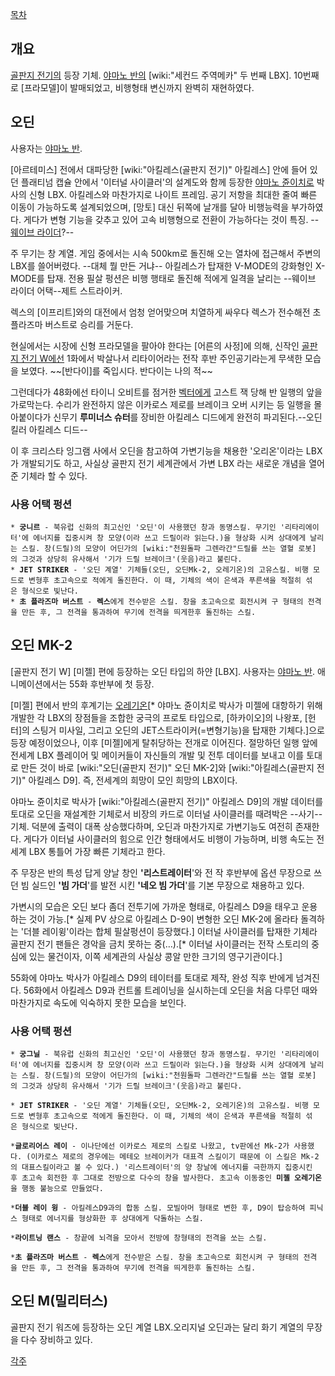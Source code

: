 [[목차]]

== 개요 ==
[[골판지 전기]]의 등장 기체. [[야마노 반]]의 [wiki:"세컨드 주역메카" 두 번째 LBX]. 10번째로 [프라모델]이 발매되었고, 비행형태 변신까지 완벽히 재현하였다.

== 오딘 ==
사용자는 [[야마노 반]].

[아르테미스] 전에서 대파당한 [wiki:"아킬레스(골판지 전기)" 아킬레스] 안에 들어 있던 플래티넘 캡슐 안에서 '이터널 사이클러'의 설계도와 함께 등장한 [[야마노 쥰이치로]] 박사의 신형 LBX. 아킬레스와 마찬가지로 나이트 프레임. 공기 저항을 최대한 줄여 빠른 이동이 가능하도록 설계되었으며, [망토] 대신 뒤쪽에 날개를 달아 비행능력을 부가하였다. 게다가 변형 기능을 갖추고 있어 고속 비행형으로 전환이 가능하다는 것이 특징. --[[웨이브 라이더]]?--

주 무기는 창 계열. 게임 중에서는 시속 500km로 돌진해 오는 열차에 접근해서 주변의 LBX를 쓸어버렸다. --대체 뭘 만든 거냐-- 아킬레스가 탑재한 V-MODE의 강화형인 X-MODE를 탑재. 전용 필살 펑션은 비행 행태로 돌진해 적에게 일격을 날리는 --웨이브 라이더 어택--제트 스트라이커.

렉스의 [이프리트]와의 대전에서 엄청 얻어맞으며 치열하게 싸우다 렉스가 전수해전 초 플라즈마 버스트로 승리를 거둔다.

현실에서는 시장에 신형 프라모델을 팔아야 한다는 [어른의 사정]에 의해, 신작인 [[골판지 전기 W]]에선 1화에서 박살나서 리타이어라는 전작 후반 주인공기라는게 무색한 모습을 보였다. ~~[반다이]를 죽입시다. 반다이는 나의 적~~

그런데다가 48화에선 타이니 오비트를 점거한 [[벡터]]에게 고스트 잭 당해 반 일행의 앞을 가로막는다. 수리가 완전하지 않은 이카로스 제로를 브레이크 오버 시키는 등 일행을 몰아붙이다가 신무기 '''루미너스 슈터'''를 장비한 아킬레스 디드에게 완전히 파괴된다.--오딘킬러 아킬레스 디드--

이 후 크리스타 잉그램 사에서 오딘을 참고하여 가변기능을 채용한 '오리온'이라는 LBX가 개발되기도 하고, 사실상 골판지 전기 세계관에서 가변 LBX 라는 새로운 개념을 열어준 기체라 할 수 있다. 

=== 사용 어택 펑션 ===
 * '''궁니르''' - 북유럽 신화의 최고신인 '오딘'이 사용했던 창과 동명스킬. 무기인 '리타리에이터'에 에너지를 집중시켜 창 모양(이라 쓰고 드릴이라 읽는다.)을 형상화 시켜 상대에게 날리는 스킬. 창(드릴)의 모양이 어딘가의 [wiki:"천원돌파 그렌라간"드릴를 쓰는 열혈 로봇]의 그것과 상당히 유사해서 '기가 드릴 브레이크'(웃음)라고 불린다.
 * '''JET STRIKER''' - '오딘 계열' 기체들(오딘, 오딘Mk-2, 오레기온)의 고유스킬. 비행 모드로 변형후 초고속으로 적에게 돌진한다. 이 때, 기체의 색이 은색과 푸른색을 적절히 섞은 형식으로 빛난다.
 * '''초 플라즈마 버스트''' - '''렉스'''에게 전수받은 스킬. 창을 초고속으로 회전시켜 구 형태의 전격을 만든 후, 그 전격을 통과하여 무기에 전격을 띄게한후 돌진하는 스킬.

== 오딘 MK-2 ==
[골판지 전기 W] [미젤] 편에 등장하는 오딘 타입의 하얀 [LBX]. 사용자는 [[야마노 반]]. 애니메이션에서는 55화 후반부에 첫 등장.

[미젤] 편에서 반의 후계기는 [[오레기온]][* 야마노 쥰이치로 박사가 미젤에 대항하기 위해 개발한 각 LBX의 장점들을 조합한 궁극의 프로토 타입으로, [하카이오]의 나왕포, [헌터]의 스팅거 미사일, 그리고 오딘의 JET스트라이커(=변형기능)을 탑재한 기체다.]으로 등장 예정이었으나, 이후 [미젤]에게 탈취당하는 전개로 이어진다. 절망하던 일행 앞에 전세계 LBX 플레이어 및 메이커들이 자신들의 개발 및 전투 데이터를 보내고 이를 토대로 만든 것이 바로 [wiki:"오딘(골판지 전기)" 오딘 MK-2]와 [wiki:"아킬레스(골판지 전기)" 아킬레스 D9]. 즉, 전세계의 희망이 모인 희망의 LBX이다.

야마노 쥰이치로 박사가 [wiki:"아킬레스(골판지 전기)" 아킬레스 D9]의 개발 데이터를 토대로 오딘을 재설계한 기체로서 비장의 카드로 이터널 사이클러를 때려박은 --사기--기체. 덕분에 출력이 대폭 상승했다하며, 오딘과 마찬가지로 가변기능도 여전히 존재한다. 게다가 이터널 사이클러의 힘으로 인간 형태에서도 비행이 가능하며, 비행 속도는 전 세계 LBX 통틀어 가장 빠른 기체라고 한다.

주 무장은 반의 특성 답게 양날 창인 ''''리스트레이터''''와 전 작 후반부에 옵션 무장으로 쓰던 빔 실드인 ''''빔 가더''''를 발전 시킨 ''''네오 빔 가더''''를 기본 무장으로 채용하고 있다.

가변시의 모습은 오딘 보다 좀더 전투기에 가까운 형태로, 아킬레스 D9을 태우고 운용하는 것이 가능.[* 실제 PV 상으로 아킬레스 D-9이 변형한 오딘 MK-2에 올라타 돌격하는 '더블 레이윙'이라는 합체 필살펑션이 등장했다.] 이터널 사이클러를 탑재한 기체라 골판지 전기 팬들은 경악을 금치 못하는 중(…).[* 이터널 사이클러는 전작 스토리의 중심에 있는 물건이자, 이쪽 세계관의 사실상 콩알 만한 크기의 영구기관이다.]

55화에 야마노 박사가 아킬레스 D9의 테이터를 토대로 제작, 완성 직후 반에게 넘겨진다. 56화에서 아킬레스 D9과 컨트롤 트레이닝을 실시하는데 오딘을 처음 다루던 때와 마찬가지로 속도에 익숙하지 못한 모습을 보인다.

=== 사용 어택 펑션 ===
 * '''궁그닐''' - 북유럽 신화의 최고신인 '오딘'이 사용했던 창과 동명스킬. 무기인 '리타리에이터'에 에너지를 집중시켜 창 모양(이라 쓰고 드릴이라 읽는다.)을 형상화 시켜 상대에게 날리는 스킬. 창(드릴)의 모양이 어딘가의 [wiki:"천원돌파 그렌라간"드릴를 쓰는 열혈 로봇]의 그것과 상당히 유사해서 '기가 드릴 브레이크'(웃음)라고 불린다.

 * '''JET STRIKER''' - '오딘 계열' 기체들(오딘, 오딘Mk-2, 오레기온)의 고유스킬. 비행 모드로 변형후 초고속으로 적에게 돌진한다. 이 때, 기체의 색이 은색과 푸른색을 적절히 섞은 형식으로 빛난다.

 *'''글로리어스 레이''' - 이나단에선 이카로스 제로의 스킬로 나왔고, tv판에선 Mk-2가 사용했다. (이카로스 제로의 경우에는 메테오 브레이커가 대표격 스킬이기 때문에 이 스킬은 Mk-2의 대표스킬이라고 볼 수 있다.) '리스트레이터'의 양 창날에 에너지를 극한까지 집중시킨후 초고속 회전한 후 그대로 전방으로 다수의 창을 발사한다. 초고속 이동중인 '''미젤 오레기온'''을 행동 불능으로 만들었다.

 *'''더블 레이 윙''' - 아킬레스D9과의 합동 스킬. 모빌아머 형태로 변한 후, D9이 탑승하여 피닉스 형태로 에너지를 형상화한 후 상대에게 닥돌하는 스킬.

 *'''라이트닝 랜스''' - 창끝에 뇌격을 모아서 전방에 창형태의 전격을 쏘는 스킬.

 *'''초 플라즈마 버스트''' - '''렉스'''에게 전수받은 스킬. 창을 초고속으로 회전시켜 구 형태의 전격을 만든 후, 그 전격을 통과하여 무기에 전격을 띄게한후 돌진하는 스킬.

== 오딘 M(밀리터스) ==
골판지 전기 워즈에 등장하는 오딘 계열 LBX.오리지널 오딘과는 달리 화기 계열의 무장을 다수 장비하고 있다.

[[각주]]
